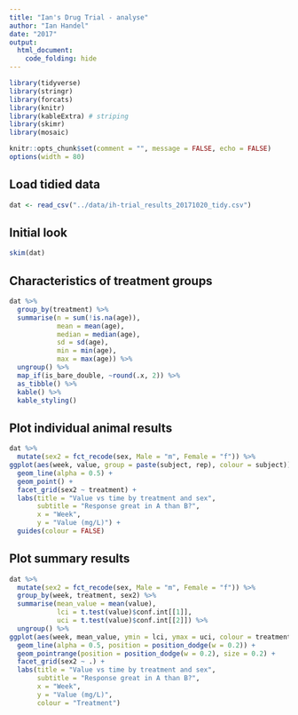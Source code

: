 ```yaml
---
title: "Ian's Drug Trial - analyse"
author: "Ian Handel"
date: "2017"
output:
  html_document:
    code_folding: hide
---
```



```r
library(tidyverse)
library(stringr)
library(forcats)
library(knitr)
library(kableExtra) # striping
library(skimr)
library(mosaic)

knitr::opts_chunk$set(comment = "", message = FALSE, echo = FALSE)
options(width = 80)
```

## Load tidied data

```r
dat <- read_csv("../data/ih-trial_results_20171020_tidy.csv")
```

## Initial look

```r
skim(dat)
```

## Characteristics of treatment groups
```r
dat %>%
  group_by(treatment) %>% 
  summarise(n = sum(!is.na(age)),
            mean = mean(age),
            median = median(age),
            sd = sd(age),
            min = min(age),
            max = max(age)) %>% 
  ungroup() %>% 
  map_if(is_bare_double, ~round(.x, 2)) %>% 
  as_tibble() %>% 
  kable() %>% 
  kable_styling()

```

## Plot individual animal results

```r
dat %>% 
  mutate(sex2 = fct_recode(sex, Male = "m", Female = "f")) %>% 
ggplot(aes(week, value, group = paste(subject, rep), colour = subject)) +
  geom_line(alpha = 0.5) +
  geom_point() +
  facet_grid(sex2 ~ treatment) +
  labs(title = "Value vs time by treatment and sex",
       subtitle = "Response great in A than B?",
       x = "Week",
       y = "Value (mg/L)") +
  guides(colour = FALSE)
```

## Plot summary results

```r
dat %>% 
  mutate(sex2 = fct_recode(sex, Male = "m", Female = "f")) %>%
  group_by(week, treatment, sex2) %>% 
  summarise(mean_value = mean(value),
            lci = t.test(value)$conf.int[[1]],
            uci = t.test(value)$conf.int[[2]]) %>% 
  ungroup() %>% 
ggplot(aes(week, mean_value, ymin = lci, ymax = uci, colour = treatment)) +
  geom_line(alpha = 0.5, position = position_dodge(w = 0.2)) +
  geom_pointrange(position = position_dodge(w = 0.2), size = 0.2) +
  facet_grid(sex2 ~ .) +
  labs(title = "Value vs time by treatment and sex",
       subtitle = "Response great in A than B?",
       x = "Week",
       y = "Value (mg/L)",
       colour = "Treatment")
```


